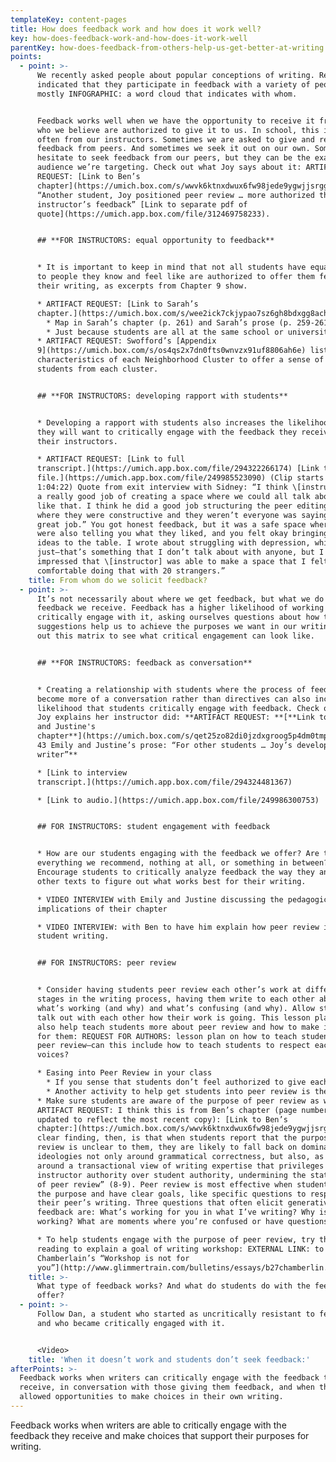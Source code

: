 ```yaml
---
templateKey: content-pages
title: How does feedback work and how does it work well?
key: how-does-feedback-work-and-how-does-it-work-well
parentKey: how-does-feedback-from-others-help-us-get-better-at-writing
points:
  - point: >-
      We recently asked people about popular conceptions of writing. Respondents
      indicated that they participate in feedback with a variety of people,
      mostly INFOGRAPHIC: a word cloud that indicates with whom.


      Feedback works well when we have the opportunity to receive it from people
      who we believe are authorized to give it to us. In school, this is most
      often from our instructors. Sometimes we are asked to give and receive
      feedback from peers. And sometimes we seek it out on our own. Sometimes we
      hesitate to seek feedback from our peers, but they can be the exact
      audience we’re targeting. Check out what Joy says about it: ARTIFACT
      REQUEST: [Link to Ben’s
      chapter](https://umich.box.com/s/wwvk6ktnxdwux6fw98jede9ygwjjsrgg): p. 70
      “Another student, Joy positioned peer review … more authorized than her
      instructor’s feedback” [Link to separate pdf of
      quote](https://umich.app.box.com/file/312469758233).


      ## **FOR INSTRUCTORS: equal opportunity to feedback**


      * It is important to keep in mind that not all students have equal access
      to people they know and feel like are authorized to offer them feedback on
      their writing, as excerpts from Chapter 9 show. 

      * ARTIFACT REQUEST: [Link to Sarah’s
      chapter.](https://umich.box.com/s/wee2ick7ckjypao7sz6gh8bdxgg8ach2)
        * Map in Sarah’s chapter (p. 261) and Sarah’s prose (p. 259-261 “NC data, as pictured … value of academic writing.” [Link to separate PDF of quote](https://umich.app.box.com/file/312469841656).
        * Just because students are all at the same school or university does not mean their experiences with feedback will be the same. 
      * ARTIFACT REQUEST: Swofford’s [Appendix
      9](https://umich.box.com/s/os4qs2x7dn0fts0wnvzx91uf8806ah6e) lists the
      characteristics of each Neighborhood Cluster to offer a sense of the
      students from each cluster.


      ## **FOR INSTRUCTORS: developing rapport with students**


      * Developing a rapport with students also increases the likelihood that
      they will want to critically engage with the feedback they receive from
      their instructors.

      * ARTIFACT REQUEST: [Link to full
      transcript.](https://umich.app.box.com/file/294322266174) [Link to audio
      file.](https://umich.app.box.com/file/249985523090) (Clip starts at
      1:04:22) Quote from exit interview with Sidney: “I think \[instructor] did
      a really good job of creating a space where we could all talk about things
      like that. I think he did a good job structuring the peer editing sessions
      where they were constructive and they weren’t everyone was saying, “Oh,
      great job.” You got honest feedback, but it was a safe space where people
      were also telling you what they liked, and you felt okay bringing big
      ideas to the table. I wrote about struggling with depression, which I was
      just—that’s something that I don’t talk about with anyone, but I was
      impressed that \[instructor] was able to make a space that I felt
      comfortable doing that with 20 strangers.”
    title: From whom do we solicit feedback?
  - point: >-
      It’s not necessarily about where we get feedback, but what we do with the
      feedback we receive. Feedback has a higher likelihood of working when we
      critically engage with it, asking ourselves questions about how the
      suggestions help us to achieve the purposes we want in our writing. Check
      out this matrix to see what critical engagement can look like.


      ## **FOR INSTRUCTORS: feedback as conversation**


      * Creating a relationship with students where the process of feedback can
      become more of a conversation rather than directives can also increase the
      likelihood that students critically engage with feedback. Check out what
      Joy explains her instructor did: **ARTIFACT REQUEST: **[**Link to Emily
      and Justine's
      chapter**](https://umich.box.com/s/qet25zo82di0jzdxgroog5p4dm0tmpkb)**: p.
      43 Emily and Justine’s prose: “For other students … Joy’s development as a
      writer”** 

      * [Link to interview
      transcript.](https://umich.app.box.com/file/294324481367) 

      * [Link to audio.](https://umich.app.box.com/file/249986300753)


      ## FOR INSTRUCTORS: student engagement with feedback


      * How are our students engaging with the feedback we offer? Are they doing
      everything we recommend, nothing at all, or something in between?
      Encourage students to critically analyze feedback the way they analyze
      other texts to figure out what works best for their writing.

      * VIDEO INTERVIEW with Emily and Justine discussing the pedagogical
      implications of their chapter

      * VIDEO INTERVIEW: with Ben to have him explain how peer review improves
      student writing.


      ## FOR INSTRUCTORS: peer review


      * Consider having students peer review each other’s work at different
      stages in the writing process, having them write to each other about
      what’s working (and why) and what’s confusing (and why). Allow students to
      talk out with each other how their work is going. This lesson plan may
      also help teach students more about peer review and how to make it work
      for them: REQUEST FOR AUTHORS: lesson plan on how to teach students how to
      peer review—can this include how to teach students to respect each others’
      voices?

      * Easing into Peer Review in your class
        * If you sense that students don’t feel authorized to give each other feedback, have them play the “what if” game. After reading a classmate’s essay they ask what would happen if …? For example, what if you changed the title? What if you moved this sentence to the beginning of the paragraph instead of the end?
        * Another activity to help get students into peer review is the eliminate 100 game: ask students to eliminate 100 words from their own or a classmate’s writing. 
      * Make sure students are aware of the purpose of peer review as well.
      ARTIFACT REQUEST: I think this is from Ben’s chapter (page numbers are
      updated to reflect the most recent copy): [Link to Ben’s
      chapter:](https://umich.box.com/s/wwvk6ktnxdwux6fw98jede9ygwjjsrgg) “A
      clear finding, then, is that when students report that the purpose of peer
      review is unclear to them, they are likely to fall back on dominant
      ideologies not only around grammatical correctness, but also, as I argue,
      around a transactional view of writing expertise that privileges
      instructor authority over student authority, undermining the stated goals
      of peer review” (8-9). Peer review is most effective when students know
      the purpose and have clear goals, like specific questions to respond to in
      their peer’s writing. Three questions that often elicit generative
      feedback are: What’s working for you in what I’ve writing? Why is it
      working? What are moments where you’re confused or have questions?

      * To help students engage with the purpose of peer review, try this
      reading to explain a goal of writing workshop: EXTERNAL LINK: to [Jeremiah
      Chamberlain’s “Workshop is not for
      you”](http://www.glimmertrain.com/bulletins/essays/b27chamberlin.php)
    title: >-
      What type of feedback works? And what do students do with the feedback we
      offer?
  - point: >-
      Follow Dan, a student who started as uncritically resistant to feedback
      and who became critically engaged with it. 


      <Video>
    title: 'When it doesn’t work and students don’t seek feedback:'
afterPoints: >-
  Feedback works when writers can critically engage with the feedback they
  receive, in conversation with those giving them feedback, and when they are
  allowed opportunities to make choices in their own writing.
---
```


Feedback works when writers are able to critically engage with the feedback they receive and make choices that support their purposes for writing.
